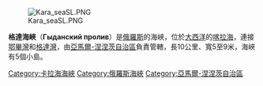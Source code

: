 {{coord|72|50|31|N|74|45|55|E|display=title}}
[[Image:Kara_seaSL.PNG|thumb]]

'''格達海峽'''（'''Гыданский пролив'''）是[[俄羅斯|俄羅斯]]的海峽，位於[[大西洋|大西洋]]的[[喀拉海|喀拉海]]，連接[[鄂畢灣|鄂畢灣]]和[[格達灣|格達灣]]，由[[亞馬爾-涅涅茨自治區|亞馬爾-涅涅茨自治區]]負責管轄，長10公里、寬5至9米，海峽有5個小島。

{{Russia-geo-stub}}
{{DEFAULTSORT:Гыданский}}
[[Category:卡拉海海峽|Category:卡拉海海峽]]
[[Category:俄羅斯海峽|Category:俄羅斯海峽]]
[[Category:亞馬爾-涅涅茨自治區|Category:亞馬爾-涅涅茨自治區]]